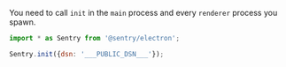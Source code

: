 You need to call `init` in the `main` process and every `renderer` process you spawn.

```javascript
import * as Sentry from '@sentry/electron';

Sentry.init({dsn: '___PUBLIC_DSN___'});
```
